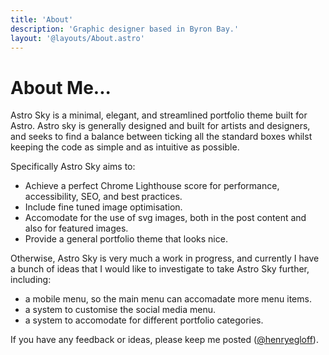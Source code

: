 ```yaml
---
title: 'About'
description: 'Graphic designer based in Byron Bay.'
layout: '@layouts/About.astro'
---
```


# About Me...

Astro Sky is a minimal, elegant, and streamlined portfolio theme built for Astro. Astro sky is generally designed and built for artists and designers, and seeks to find a balance between ticking all the standard boxes whilst keeping the code as simple and as intuitive as possible.

Specifically Astro Sky aims to:

- Achieve a perfect Chrome Lighthouse score for performance, accessibility, SEO, and best practices.
- Include fine tuned image optimisation.
- Accomodate for the use of svg images, both in the post content and also for featured images.
- Provide a general portfolio theme that looks nice.


Otherwise, Astro Sky is very much a work in progress, and currently I have a bunch of ideas that I would like to investigate to take Astro Sky further, including:

-   a mobile menu, so the main menu can accomadate more menu items.
-   a system to customise the social media menu.
-   a system to accomodate for different portfolio categories.

If you have any feedback or ideas, please keep me posted ([@henryegloff](https://twitter.com/henryegloff)).
